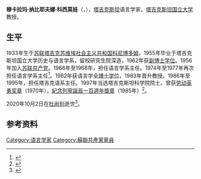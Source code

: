 {{人物信息框
| 姓名     =
| 性别     = 女
| 出生日期 = 1933年1月16日
| 出生地点 = [[苏联|苏联]][[塔吉克苏维埃社会主义共和国|塔吉克苏维埃社会主义共和国]][[科尼博多姆|科尼博多姆]]
| 逝世日期 = {{Dda|2020|10|2|1933|1|16}}
| 逝世地点 = [[塔吉克斯坦|塔吉克斯坦]][[杜尚别|杜尚别]]
| 职业     = [[语言学家|语言学家]]
| 奖项     = {{劳动英勇奖章}} {{纪念列宁诞辰一百周年奖章}}
}}
'''穆卡拉玛·纳比耶夫娜·科西莫娃'''（{{lang-tg|Мукаррама Набиевна Қосимова}}，{{bd|1933年|1月16日|2020年|10月2日|catIdx=Qosimova}}），[[塔吉克斯坦|塔吉克斯坦]]语言学家，[[塔吉克斯坦国立大学|塔吉克斯坦国立大学]]教授。

==生平==
1933年生于[[苏联|苏联]][[塔吉克苏维埃社会主义共和国|塔吉克苏维埃社会主义共和国]][[科尼博多姆|科尼博多姆]]，1955年毕业于塔吉克斯坦国立大学历史与语言学系，留校研究生院深造，1962年获[[副博士学位|副博士学位]]。1956年加入[[苏联共产党|苏联共产党]]。1966年至1968年，担任语言学系主任。1974年至1977年再次担任语言学系主任<ref>{{cite web |title=Профессор Мукаррама Қосимова 85-сола шуд |url=http://kmt.tj/professor-mukarrama-kosimova-85-sola-shud |publisher=Китобхонаи миллии Тоҷикистон |date=2018-01-26 |language=tg}}</ref>。1982年获语言学[[全博士学位|全博士学位]]，1983年晋升教授。1986年至1995年，担任塔吉克语系主任。1997年当选塔吉克斯坦科学院院士。曾获[[劳动英勇奖章|劳动英勇奖章]]（1970年），[[紀念列寧誕辰一百週年獎章|紀念列寧誕辰一百週年獎章]]（1985年）<ref>{{cite web |title=Устодони кафедраи таърихи забон ва типологи |url=https://philol.tnu.tj/KafZabTip.htm |publisher=Донишгоҳи Миллии Тоҷикистон |accessdate=2021-01-18 |language=tg}}</ref>。

2020年10月2日在[[杜尚别|杜尚别]]逝世<ref>{{cite web|url=https://sputnik-tj.com/Tajikistan/20201002/1032006610/Mukarrama-qosimova-zabonshinos-tojik-darguzasht.html |archive-url=https://web.archive.org/web/20201003091842/https://sputnik-tj.com/Tajikistan/20201002/1032006610/Mukarrama-qosimova-zabonshinos-tojik-darguzasht.html |title=Мукаррама Қосимова - забоншиноси тоҷик даргузашт |language=tg |publisher=Спутник |date=2020-10-02 |archive-date=2020-10-03}}</ref>。

==参考资料==
{{reflist}}

{{Authority control}}

{{DEFAULTSORT:Qosimova, Mukarrama}}
[[Category:语言学家|Category:语言学家]]
[[Category:蘇聯共產黨黨員|Category:蘇聯共產黨黨員]]